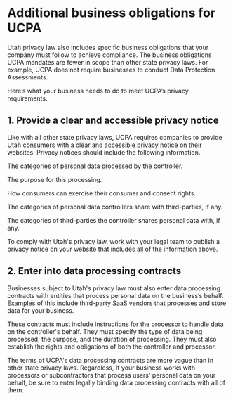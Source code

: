 # Additional business obligations for UCPA

Utah privacy law also includes specific business obligations that your company must follow to achieve compliance. The business obligations UCPA mandates are fewer in scope than other state privacy laws. For example, UCPA does not require businesses to conduct Data Protection Assessments. 

Here’s what your business needs to do to meet UCPA’s privacy requirements. 

## 1. Provide a clear and accessible privacy notice
Like with all other state privacy laws, UCPA requires companies to provide Utah consumers with a clear and accessible privacy notice on their websites. Privacy notices should include the following information.

The categories of personal data processed by the controller.

The purpose for this processing.

How consumers can exercise their consumer and consent rights.

The categories of personal data controllers share with third-parties, if any.

The categories of third-parties the controller shares personal data with, if any.

To comply with Utah's privacy law, work with your legal team to publish a privacy notice on your website that includes all of the information above.

## 2. Enter into data processing contracts 
Businesses subject to Utah's privacy law must also enter data processing contracts with entities that process personal data on the business’s behalf. Examples of this include third-party SaaS vendors that processes and store data for your business. 

These contracts must include instructions for the processor to handle data on the controller's behalf. They must specify the type of data being processed, the purpose, and the duration of processing. They must also establish the rights and obligations of both the controller and processor.

The terms of UCPA's data processing contracts are more vague than in other state privacy laws. Regardless, If your business works with processors or subcontractors that process users' personal data on your behalf, be sure to enter legally binding data processing contracts with all of them.